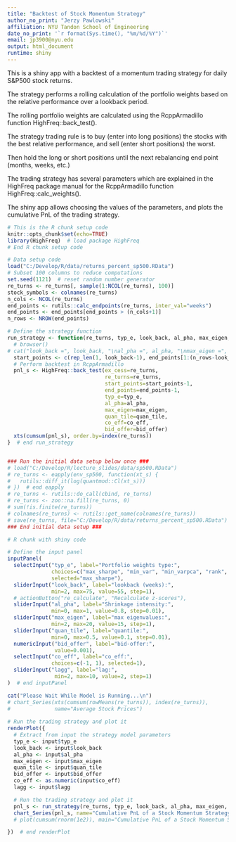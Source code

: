 ```yaml
---
title: "Backtest of Stock Momentum Strategy"
author_no_print: "Jerzy Pawlowski"
affiliation: NYU Tandon School of Engineering
date_no_print: '`r format(Sys.time(), "%m/%d/%Y")`'
email: jp3900@nyu.edu
output: html_document
runtime: shiny
---
```


This is a shiny app with a backtest of a momentum trading strategy for daily S&P500 stock returns.

The strategy performs a rolling calculation of the portfolio weights based on the relative performance over a lookback period.

The rolling portfolio weights are calculated using the RcppArmadillo function HighFreq::back_test().

The strategy trading rule is to buy (enter into long positions) the stocks with the best relative performance, and sell (enter short positions) the worst.

Then hold the long or short positions until the next rebalancing end point (months, weeks, etc.)

The trading strategy has several parameters which are explained in the HighFreq package manual for the RcppArmadillo function HighFreq::calc_weights().

The shiny app allows choosing the values of the parameters, and plots the cumulative PnL of the trading strategy.


```r
# This is the R chunk setup code
knitr::opts_chunk$set(echo=TRUE)
library(HighFreq)  # load package HighFreq
# End R chunk setup code

# Data setup code
load("C:/Develop/R/data/returns_percent_sp500.RData")
# Subset 100 columns to reduce computations
set.seed(1121)  # reset random number generator
re_turns <- re_turns[, sample(1:NCOL(re_turns), 100)]
stock_symbols <- colnames(re_turns)
n_cols <- NCOL(re_turns)
end_points <- rutils::calc_endpoints(re_turns, inter_val="weeks")
end_points <- end_points[end_points > (n_cols+1)]
n_rows <- NROW(end_points)

# Define the strategy function
run_strategy <- function(re_turns, typ_e, look_back, al_pha, max_eigen, quan_tile, co_eff, bid_offer, lagg) {
  # browser()
# cat("look_back =", look_back, "\nal_pha =", al_pha, "\nmax_eigen =", max_eigen, "\nlagg =", lagg, "\n")
  start_points <- c(rep_len(1, look_back-1), end_points[1:(n_rows-look_back+1)])
  # Perform backtest in RcppArmadillo
  pnl_s <- HighFreq::back_test(ex_cess=re_turns, 
                               re_turns=re_turns,
                               start_points=start_points-1,
                               end_points=end_points-1,
                               typ_e=typ_e,
                               al_pha=al_pha,
                               max_eigen=max_eigen,
                               quan_tile=quan_tile,
                               co_eff=co_eff,
                               bid_offer=bid_offer)
  xts(cumsum(pnl_s), order.by=index(re_turns))
}  # end run_strategy


### Run the initial data setup below once ###
# load("C:/Develop/R/lecture_slides/data/sp500.RData")
# re_turns <- eapply(env_sp500, function(xt_s) {
#   rutils::diff_it(log(quantmod::Cl(xt_s)))
# })  # end eapply
# re_turns <- rutils::do_call(cbind, re_turns)
# re_turns <- zoo::na.fill(re_turns, 0)
# sum(!is.finite(re_turns))
# colnames(re_turns) <- rutils::get_name(colnames(re_turns))
# save(re_turns, file="C:/Develop/R/data/returns_percent_sp500.RData")
### End initial data setup ###
```


```r
# R chunk with shiny code

# Define the input panel
inputPanel(
  selectInput("typ_e", label="Portfolio weights type:",
              choices=c("max_sharpe", "min_var", "min_varpca", "rank", "rankrob"), 
              selected="max_sharpe"),
  sliderInput("look_back", label="lookback (weeks):",
              min=2, max=75, value=55, step=1),
  # actionButton("re_calculate", "Recalculate z-scores"),
  sliderInput("al_pha", label="Shrinkage intensity:",
              min=0, max=1, value=0.8, step=0.01),
  sliderInput("max_eigen", label="max eigenvalues:",
              min=2, max=20, value=15, step=1),
  sliderInput("quan_tile", label="quantile:",
              min=0, max=0.5, value=0.1, step=0.01),
  numericInput("bid_offer", label="bid-offer:",
               value=0.001),
  selectInput("co_eff", label="co_eff:",
              choices=c(-1, 1), selected=1),
  sliderInput("lagg", label="lag:",
               min=2, max=10, value=2, step=1)
)  # end inputPanel

cat("Please Wait While Model is Running...\n")
# chart_Series(xts(cumsum(rowMeans(re_turns)), index(re_turns)),
#              name="Average Stock Prices")
  
# Run the trading strategy and plot it
renderPlot({
  # Extract from input the strategy model parameters
  typ_e <- input$typ_e
  look_back <- input$look_back
  al_pha <- input$al_pha
  max_eigen <- input$max_eigen
  quan_tile <- input$quan_tile
  bid_offer <- input$bid_offer
  co_eff <- as.numeric(input$co_eff)
  lagg <- input$lagg

  # Run the trading strategy and plot it
  pnl_s <- run_strategy(re_turns, typ_e, look_back, al_pha, max_eigen, quan_tile, co_eff, bid_offer, lagg)
  chart_Series(pnl_s, name="Cumulative PnL of a Stock Momentum Strategy")
  # plot(cumsum(rnorm(1e2)), main="Cumulative PnL of a Stock Momentum Strategy")

})  # end renderPlot
```
